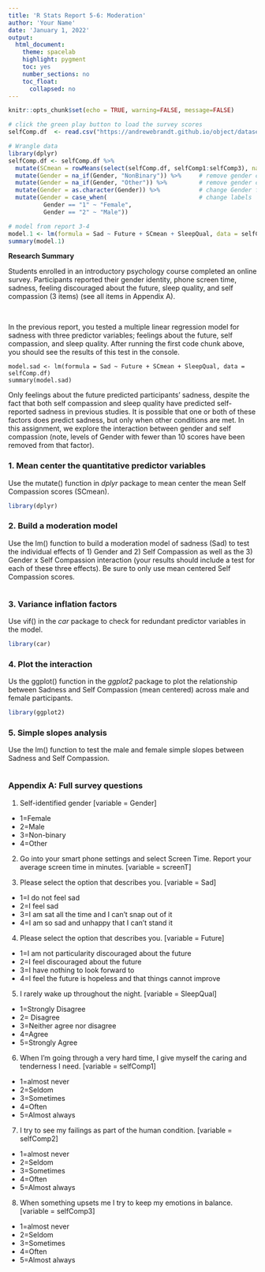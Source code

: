 ```yaml
---
title: 'R Stats Report 5-6: Moderation'
author: 'Your Name'
date: 'January 1, 2022'
output:
  html_document:
    theme: spacelab
    highlight: pygment
    toc: yes
    number_sections: no
    toc_float:
      collapsed: no
---
```

<!-- In the header above, edit the name and date -->

<!-- Do not edit style -->
<style type="text/css">
.main-container {font-size: 18px;}
</style>

<!-- Do not edit this first code chunk -->
```r
knitr::opts_chunk$set(echo = TRUE, warning=FALSE, message=FALSE)

# click the green play button to load the survey scores
selfComp.df  <- read.csv("https://andrewebrandt.github.io/object/datasets/selfComp.csv", header = TRUE)

# Wrangle data
library(dplyr)
selfComp.df <- selfComp.df %>%
  mutate(SCmean = rowMeans(select(selfComp.df, selfComp1:selfComp3), na.rm = TRUE)) %>% # calc mean SC
  mutate(Gender = na_if(Gender, "NonBinary")) %>%     # remove gender cat with low n
  mutate(Gender = na_if(Gender, "Other")) %>%         # remove gender cat with low n
  mutate(Gender = as.character(Gender)) %>%           # change Gender from integer to character
  mutate(Gender = case_when(                          # change labels
          Gender == "1" ~ "Female",            
          Gender == "2" ~ "Male"))

# model from report 3-4
model.1 <- lm(formula = Sad ~ Future + SCmean + SleepQual, data = selfComp.df)
summary(model.1)
```


**Research Summary**

Students enrolled in an introductory psychology course completed an online survey. Participants reported their gender identity, phone screen time, sadness, feeling discouraged about the future, sleep quality, and self compassion (3 items) (see all items in Appendix A). 

<br>

In the previous report, you tested a multiple linear regression model for sadness with three predictor variables; feelings about the future, self compassion, and sleep quality. After running the first code chunk above, you should see the results of this test in the console.

    model.sad <- lm(formula = Sad ~ Future + SCmean + SleepQual, data = selfComp.df)
    summary(model.sad)

Only feelings about the future predicted participants' sadness, despite the fact that both self compassion and sleep quality have predicted self-reported sadness in previous studies. It is possible that one or both of these factors does predict sadness, but only when other conditions are met. In this assignment, we explore the interaction between gender and self compassion (note, levels of Gender with fewer than 10 scores have been removed from that factor).


### 1. Mean center the quantitative predictor variables

Use the mutate() function in *dplyr* package to mean center the mean Self Compassion scores (SCmean).
```r
library(dplyr)


```


### 2. Build a moderation model

Use the lm() function to build a moderation model of sadness (Sad) to test the individual effects of 1) Gender and 2) Self Compassion as well as the 3) Gender x Self Compassion interaction (your results should include a test for each of these three effects). Be sure to only use mean centered Self Compassion scores.
```r


```


### 3. Variance inflation factors

Use vif() in the *car* package to check for redundant predictor variables in the model.
```r
library(car)


```


### 4. Plot the interaction

Us the ggplot() function in the *ggplot2* package to plot the relationship between Sadness and Self Compassion (mean centered) across male and female participants. 
```r
library(ggplot2)                                                  


```


### 5. Simple slopes analysis

Use the lm() function to test the male and female simple slopes between Sadness and Self Compassion.
```r


```


### Appendix A: Full survey questions

1. Self-identified gender [variable = Gender]
  + 1=Female
  + 2=Male
  + 3=Non-binary
  + 4=Other

2. Go into your smart phone settings and select Screen Time. Report your average screen time in minutes. [variable = screenT]

3. Please select the option that describes you. [variable = Sad]
  + 1=I do not feel sad
  + 2=I feel sad
  + 3=I am sat all the time and I can't snap out of it
  + 4=I am so sad and unhappy that I can't stand it

4. Please select the option that describes you. [variable = Future]
  + 1=I am not particularity discouraged about the future
  + 2=I feel discouraged about the future
  + 3=I have nothing to look forward to
  + 4=I feel the future is hopeless and that things cannot improve

5. I rarely wake up throughout the night. [variable = SleepQual]
  + 1=Strongly Disagree
  + 2= Disagree
  + 3=Neither agree nor disagree
  + 4=Agree
  + 5=Strongly Agree

6. When I'm going through a very hard time, I give myself the caring and tenderness I need. [variable = selfComp1]
  + 1=almost never
  + 2=Seldom
  + 3=Sometimes
  + 4=Often
  + 5=Almost always

7. I try to see my failings as part of the human condition. [variable = selfComp2]
  + 1=almost never
  + 2=Seldom
  + 3=Sometimes
  + 4=Often
  + 5=Almost always

8. When something upsets me I try to keep my emotions in balance. [variable = selfComp3]
  + 1=almost never
  + 2=Seldom
  + 3=Sometimes
  + 4=Often
  + 5=Almost always
